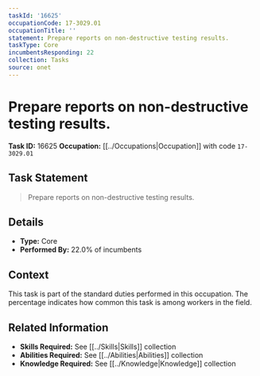 ```yaml
---
taskId: '16625'
occupationCode: 17-3029.01
occupationTitle: ''
statement: Prepare reports on non-destructive testing results.
taskType: Core
incumbentsResponding: 22
collection: Tasks
source: onet
---
```

# Prepare reports on non-destructive testing results.

**Task ID:** 16625
**Occupation:** [[../Occupations|Occupation]] with code `17-3029.01`

## Task Statement

> Prepare reports on non-destructive testing results.

## Details

- **Type:** Core
- **Performed By:** 22.0% of incumbents

## Context

This task is part of the standard duties performed in this occupation. The percentage indicates how common this task is among workers in the field.

## Related Information

- **Skills Required:** See [[../Skills|Skills]] collection
- **Abilities Required:** See [[../Abilities|Abilities]] collection
- **Knowledge Required:** See [[../Knowledge|Knowledge]] collection
